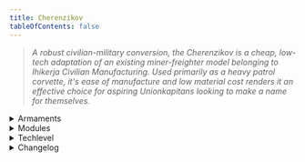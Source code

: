 ```yaml
---
title: Cherenzikov
tableOfContents: false
---
```


> *A robust civilian-military conversion, the Cherenzikov is a cheap, low-tech adaptation of an existing miner-freighter model belonging to Ihikerja Civilian Manufacturing. Used primarily as a heavy patrol corvette, it's ease of manufacture and low material cost renders it an effective choice for aspiring Unionkapitans looking to make a name for themselves.*

<details>
<summary>Armaments</summary>
* 1x SHI .50 slugthrower hardpoint
* 3x 23mm gatling autoturret
* 1x 'Swarmer' 38mm autorocket pod
* 5x 'Gran Sudaruska' point defense light machine gun
</details>

<details>
<summary>Modules</summary>
* Module A: Fire Slugthrower
* Module B: Toggle Slugthrower Safeties On
* Module C: Toggle Slugthrower Safeties Off
* Module D: Arm Turrets
* Module E: Disarm Turrets
</details>

<details>
<summary>Techlevel</summary>
Scrap
</details>

<details>
<summary>Changelog</summary>
None.
</details>